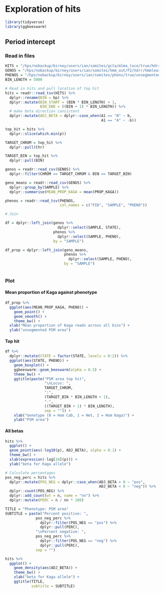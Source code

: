 # Exploration of hits

```r
library(tidyverse)
library(ggbeeswarm)
```


## Period intercept

### Read in files

```r
HITS = "/hps/nobackup/birney/users/ian/somites/gcta/mlma_loco/true/hdrr/None/5000/0.8/unsegmented_psm_area/None.loco.mlma"
GENOS = "/hps/nobackup/birney/users/ian/somites/hmm_out/F2/hdrr/hmmlearn_true/None/5000/0.8.csv"
PHENOS = "/hps/nobackup/birney/users/ian/somites/phens/true/unsegmented_psm_area.phen"
BIN_LENGTH = 5000

# Read in hits and pull location of top hit
hits = readr::read_tsv(HITS) %>% 
  dplyr::rename(BIN = bp) %>% 
  dplyr::mutate(BIN_START = (BIN * BIN_LENGTH) + 1,
                BIN_END = ((BIN + 1) * BIN_LENGTH)) %>% 
  # make beta direction consistent
  dplyr::mutate(ADJ_BETA = dplyr::case_when(A1 == "B" ~ b,
                                            A1 == "A" ~ -b))

top_hit = hits %>% 
  dplyr::slice(which.min(p)) 

TARGET_CHROM = top_hit %>% 
  dplyr::pull(Chr)

TARGET_BIN = top_hit %>% 
  dplyr::pull(BIN)

genos = readr::read_csv(GENOS) %>% 
  dplyr::filter(CHROM == TARGET_CHROM & BIN == TARGET_BIN)

geno_means = readr::read_csv(GENOS) %>% 
  dplyr::group_by(SAMPLE) %>% 
  dplyr::summarise(MEAN_PROP_KAGA = mean(PROP_KAGA))

phenos = readr::read_tsv(PHENOS,
                         col_names = c("FID", "SAMPLE", "PHENO"))

# Join

df = dplyr::left_join(genos %>% 
                        dplyr::select(SAMPLE, STATE),
                      phenos %>% 
                        dplyr::select(SAMPLE, PHENO),
                      by = "SAMPLE")

df_prop = dplyr::left_join(geno_means,
                           phenos %>% 
                             dplyr::select(SAMPLE, PHENO),
                           by = "SAMPLE")
  
```

### Plot

#### Mean proportion of Kaga against phenotype

```r
df_prop %>% 
  ggplot(aes(MEAN_PROP_KAGA, PHENO)) +
    geom_point() +
    geom_smooth() +
    theme_bw() +
  xlab("Mean proportion of Kaga reads across all bins") +
  ylab("unsegmented PSM area")
```


#### Top hit

```r
df %>% 
  dplyr::mutate(STATE = factor(STATE, levels = 0:2)) %>% 
  ggplot(aes(STATE, PHENO)) +
    geom_boxplot() +
    ggbeeswarm::geom_beeswarm(alpha = 0.5) +
    theme_bw() +
    ggtitle(paste("PSM area top hit",
                  "\nLocus: ",
                  TARGET_CHROM,
                  ":", 
                  (TARGET_BIN * BIN_LENGTH + 1),
                  "-",
                  ((TARGET_BIN + 1) * BIN_LENGTH),
                  sep = "")) +
    xlab("Genotype (0 = Hom Cab, 1 = Het, 2 = Hom Kaga)") +
    ylab("PSM area")
```

#### All betas

```r
hits %>% 
  ggplot() +
  geom_point(aes(-log10(p), ADJ_BETA), alpha = 0.1) +
  theme_bw() +
  xlab(expression(-log[10](p))) +
  ylab("beta for Kaga allele")
```

```r
# Calculate percentages
pos_neg_perc = hits %>% 
  dplyr::mutate(POS_NEG = dplyr::case_when(ADJ_BETA > 0 ~ "pos",
                                           ADJ_BETA < 0 ~ "neg")) %>% 
  dplyr::count(POS_NEG) %>% 
  dplyr::add_count(wt = n, name = "nn") %>% 
  dplyr::mutate(PERC = n / nn * 100)

TITLE = "Phenotype: PSM area"
SUBTITLE = paste("Percent positive: ",
              pos_neg_perc %>% 
                dplyr::filter(POS_NEG == "pos") %>% 
                dplyr::pull(PERC),
              "\nPercent negative: ",
              pos_neg_perc %>% 
                dplyr::filter(POS_NEG == "neg") %>% 
                dplyr::pull(PERC),
              sep = "")

hits %>% 
  ggplot() +
    geom_density(aes(ADJ_BETA)) +
    theme_bw() +
    xlab("beta for Kaga allele") +
    ggtitle(TITLE,
            subtitle = SUBTITLE) 
```

